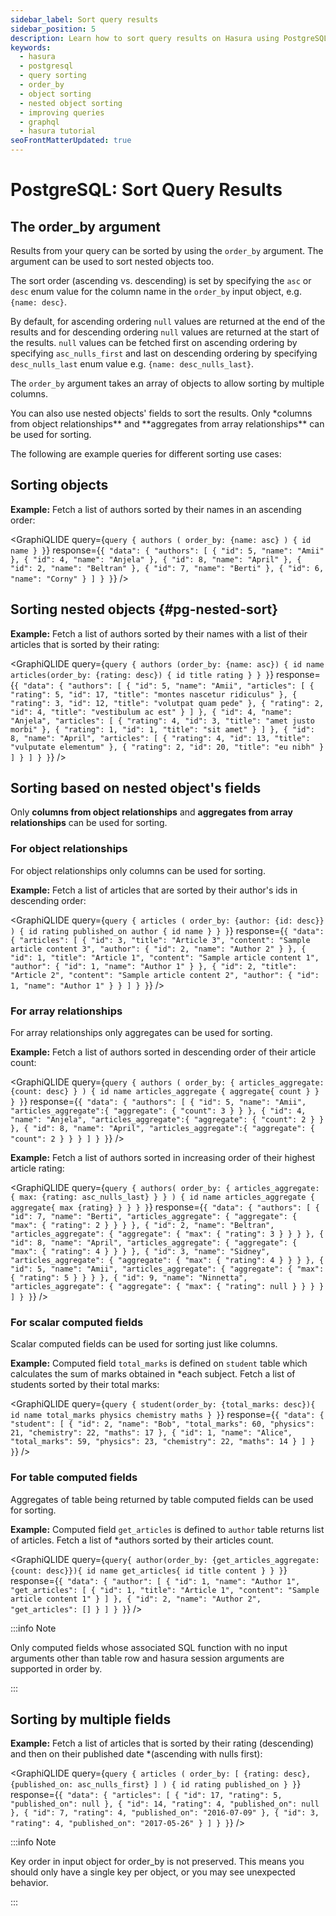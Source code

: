 ```yaml
---
sidebar_label: Sort query results
sidebar_position: 5
description: Learn how to sort query results on Hasura using PostgreSQL and the 'order_by' argument. Tutorial includes sorting objects & nested objects.
keywords:
  - hasura
  - postgresql
  - query sorting
  - order_by
  - object sorting
  - nested object sorting
  - improving queries
  - graphql
  - hasura tutorial
seoFrontMatterUpdated: true
---
```



# PostgreSQL: Sort Query Results

## The **order_by** argument

Results from your query can be sorted by using the `order_by` argument. The argument can be used to sort nested objects
too.

The sort order (ascending vs. descending) is set by specifying the `asc` or `desc` enum value for the column name in the
`order_by` input object, e.g. `{name: desc}`.

By default, for ascending ordering `null` values are returned at the end of the results and for descending ordering
`null` values are returned at the start of the results. `null` values can be fetched first on ascending ordering by
specifying `asc_nulls_first` and last on descending ordering by specifying `desc_nulls_last` enum value e.g.
`{name: desc_nulls_last}`.

The `order_by` argument takes an array of objects to allow sorting by multiple columns.

You can also use nested objects' fields to sort the results. Only \*columns from object relationships** and **aggregates
from array relationships\*\* can be used for sorting.

[//]: # ([//]: # "You can see the complete specification of the `order_by` argument in the")

[//]: # ([//]: # "[API reference]&#40;/api-reference/graphql-api/query.mdx#orderbyexp&#41;.")

The following are example queries for different sorting use cases:

## Sorting objects

**Example:** Fetch a list of authors sorted by their names in an ascending order:

<GraphiQLIDE
  query={`query {
  authors (
    order_by: {name: asc}
  ) {
    id
    name
  }
}`}
  response={`{
  "data": {
    "authors": [
      {
        "id": 5,
        "name": "Amii"
      },
      {
        "id": 4,
        "name": "Anjela"
      },
      {
        "id": 8,
        "name": "April"
      },
      {
        "id": 2,
        "name": "Beltran"
      },
      {
        "id": 7,
        "name": "Berti"
      },
      {
        "id": 6,
        "name": "Corny"
      }
    ]
  }
}`}
/>

## Sorting nested objects {#pg-nested-sort}

**Example:** Fetch a list of authors sorted by their names with a list of their articles that is sorted by their rating:

<GraphiQLIDE
  query={`query {
  authors (order_by: {name: asc}) {
    id
    name
    articles(order_by: {rating: desc}) {
      id
      title
      rating
    }
  }
}`}
  response={`{
  "data": {
    "authors": [
      {
        "id": 5,
        "name": "Amii",
        "articles": [
          {
            "rating": 5,
            "id": 17,
            "title": "montes nascetur ridiculus"
          },
          {
            "rating": 3,
            "id": 12,
            "title": "volutpat quam pede"
          },
          {
            "rating": 2,
            "id": 4,
            "title": "vestibulum ac est"
          }
        ]
      },
      {
        "id": 4,
        "name": "Anjela",
        "articles": [
          {
            "rating": 4,
            "id": 3,
            "title": "amet justo morbi"
          },
          {
            "rating": 1,
            "id": 1,
            "title": "sit amet"
          }
        ]
      },
      {
        "id": 8,
        "name": "April",
        "articles": [
          {
            "rating": 4,
            "id": 13,
            "title": "vulputate elementum"
          },
          {
            "rating": 2,
            "id": 20,
            "title": "eu nibh"
          }
        ]
      }
    ]
  }
}`}
/>

## Sorting based on nested object's fields

Only **columns from object relationships** and **aggregates from array relationships** can be used for sorting.

### For object relationships

For object relationships only columns can be used for sorting.

**Example:** Fetch a list of articles that are sorted by their author's ids in descending order:

<GraphiQLIDE
  query={`query {
  articles (
    order_by: {author: {id: desc}}
  ) {
    id
    rating
    published_on
    author {
      id
      name
    }
  }
}`}
  response={`{
  "data": {
    "articles": [
      {
        "id": 3,
        "title": "Article 3",
        "content": "Sample article content 3",
        "author": {
          "id": 2,
          "name": "Author 2"
        }
      },
      {
        "id": 1,
        "title": "Article 1",
        "content": "Sample article content 1",
        "author": {
          "id": 1,
          "name": "Author 1"
        }
      },
      {
        "id": 2,
        "title": "Article 2",
        "content": "Sample article content 2",
        "author": {
          "id": 1,
          "name": "Author 1"
        }
      }
    ]
  }
}`}
/>

### For array relationships

For array relationships only aggregates can be used for sorting.

**Example:** Fetch a list of authors sorted in descending order of their article count:

<GraphiQLIDE
  query={`query {
  authors (
    order_by: {
      articles_aggregate: {count: desc}
    }
  ) {
    id
    name
    articles_aggregate {
      aggregate{
        count
      }
    }
  }
}`}
  response={`{
  "data": {
    "authors": [
      {
        "id": 5,
        "name": "Amii",
        "articles_aggregate":{
          "aggregate": {
            "count": 3
          }
        }
      },
      {
        "id": 4,
        "name": "Anjela",
        "articles_aggregate":{
          "aggregate": {
            "count": 2
          }
        }
      },
      {
        "id": 8,
        "name": "April",
        "articles_aggregate":{
          "aggregate": {
            "count": 2
          }
        }
      }
    ]
  }
}`}
/>

**Example:** Fetch a list of authors sorted in increasing order of their highest article rating:

<GraphiQLIDE
  query={`query {
  authors(
    order_by: {
      articles_aggregate: {
        max: {rating: asc_nulls_last}
      }
    }
  ) {
    id
    name
    articles_aggregate {
      aggregate{
        max {rating}
      }
    }
  }
}`}
  response={`{
  "data": {
    "authors": [
      {
        "id": 7,
        "name": "Berti",
        "articles_aggregate": {
          "aggregate": {
            "max": {
              "rating": 2
            }
          }
        }
      },
      {
        "id": 2,
        "name": "Beltran",
        "articles_aggregate": {
          "aggregate": {
            "max": {
              "rating": 3
            }
          }
        }
      },
      {
        "id": 8,
        "name": "April",
        "articles_aggregate": {
          "aggregate": {
            "max": {
              "rating": 4
            }
          }
        }
      },
      {
        "id": 3,
        "name": "Sidney",
        "articles_aggregate": {
          "aggregate": {
            "max": {
              "rating": 4
            }
          }
        }
      },
      {
        "id": 5,
        "name": "Amii",
        "articles_aggregate": {
          "aggregate": {
            "max": {
              "rating": 5
            }
          }
        }
      },
      {
        "id": 9,
        "name": "Ninnetta",
        "articles_aggregate": {
          "aggregate": {
            "max": {
              "rating": null
            }
          }
        }
      }
    ]
  }
}`}
/>

### For scalar computed fields

Scalar computed fields can be used for sorting just like columns.

**Example:** Computed field `total_marks` is defined on `student` table which calculates the sum of marks obtained in
\*each subject. Fetch a list of students sorted by their total marks:

<GraphiQLIDE
  query={`query {
  student(order_by: {total_marks: desc}){
    id
    name
    total_marks
    physics
    chemistry
    maths
  }
}`}
  response={`{
  "data": {
    "student": [
      {
        "id": 2,
        "name": "Bob",
        "total_marks": 60,
        "physics": 21,
        "chemistry": 22,
        "maths": 17
      },
      {
        "id": 1,
        "name": "Alice",
        "total_marks": 59,
        "physics": 23,
        "chemistry": 22,
        "maths": 14
      }
    ]
  }
}`}
/>

### For table computed fields

Aggregates of table being returned by table computed fields can be used for sorting.

**Example:** Computed field `get_articles` is defined to `author` table returns list of articles. Fetch a list of
\*authors sorted by their articles count.

<GraphiQLIDE
  query={`query{
  author(order_by: {get_articles_aggregate: {count: desc}}){
    id
    name
    get_articles{
      id
      title
      content
    }
  }
}`}
  response={`{
  "data": {
    "author": [
      {
        "id": 1,
        "name": "Author 1",
        "get_articles": [
          {
            "id": 1,
            "title": "Article 1",
            "content": "Sample article content 1"
          }
        ]
      },
      {
        "id": 2,
        "name": "Author 2",
        "get_articles": []
      }
    ]
  }
}`}
/>

:::info Note

Only computed fields whose associated SQL function with no input arguments other than table row and hasura session
arguments are supported in order by.

:::

## Sorting by multiple fields

**Example:** Fetch a list of articles that is sorted by their rating (descending) and then on their published date
\*(ascending with nulls first):

<GraphiQLIDE
  query={`query {
  articles (
    order_by: [
      {rating: desc},
      {published_on: asc_nulls_first}
    ]
  ) {
    id
    rating
    published_on
  }
}`}
  response={`{
  "data": {
    "articles": [
      {
        "id": 17,
        "rating": 5,
        "published_on": null
      },
      {
        "id": 14,
        "rating": 4,
        "published_on": null
      },
      {
        "id": 7,
        "rating": 4,
        "published_on": "2016-07-09"
      },
      {
        "id": 3,
        "rating": 4,
        "published_on": "2017-05-26"
      }
    ]
  }
}`}
/>

:::info Note

Key order in input object for order_by is not preserved. This means you should only have a single key per object, or you
may see unexpected behavior.

:::
